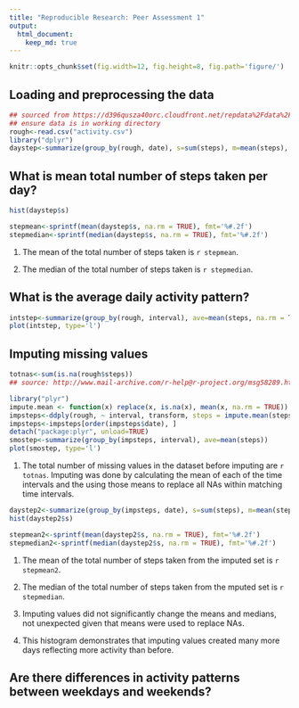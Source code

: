 ```yaml
---
title: "Reproducible Research: Peer Assessment 1"
output: 
  html_document:
    keep_md: true
---
```

```r
knitr::opts_chunk$set(fig.width=12, fig.height=8, fig.path='figure/')
```
## Loading and preprocessing the data
``` r
## sourced from https://d396qusza40orc.cloudfront.net/repdata%2Fdata%2Factivity.zip
## ensure data is in working directory
rough<-read.csv("activity.csv")
library("dplyr")
daystep<-summarize(group_by(rough, date), s=sum(steps), m=mean(steps), j=median(steps))

```

## What is mean total number of steps taken per day?
``` r
hist(daystep$s)

```
```r
stepmean<-sprintf(mean(daystep$s, na.rm = TRUE), fmt='%#.2f')
stepmedian<-sprintf(median(daystep$s, na.rm = TRUE), fmt='%#.2f')
```
1. The mean of the total number of steps taken is `r stepmean`.  

2. The median of the total number of steps taken is `r stepmedian`.  

## What is the average daily activity pattern?
``` r
intstep<-summarize(group_by(rough, interval), ave=mean(steps, na.rm = TRUE))
plot(intstep, type='l')
```

## Imputing missing values
``` r
totnas<-sum(is.na(rough$steps))
## source: http://www.mail-archive.com/r-help@r-project.org/msg58289.html

library("plyr")
impute.mean <- function(x) replace(x, is.na(x), mean(x, na.rm = TRUE))
impsteps<-ddply(rough, ~ interval, transform, steps = impute.mean(steps))
impsteps<-impsteps[order(impsteps$date), ]
detach("package:plyr", unload=TRUE)
smostep<-summarize(group_by(impsteps, interval), ave=mean(steps))
plot(smostep, type='l')
```

1. The total number of missing values in the dataset before imputing are `r totnas`. Imputing was done by calculating the mean of each of the time intervals and the using those means to replace all NAs within matching time intervals.

``` r
daystep2<-summarize(group_by(impsteps, date), s=sum(steps), m=mean(steps), j=median(steps))
hist(daystep2$s)
```
```r
stepmean2<-sprintf(mean(daystep2$s, na.rm = TRUE), fmt='%#.2f')
stepmedian2<-sprintf(median(daystep2$s, na.rm = TRUE), fmt='%#.2f')
```

1. The mean of the total number of steps taken from the imputed set is `r stepmean2`.  

2. The median of the total number of steps taken from the mputed set is `r stepmedian`.  

3. Imputing values did not significantly change the means and medians, not unexpected given that means were used to replace NAs.

4. This histogram demonstrates that imputing values created many more days reflecting more activity than before. 

## Are there differences in activity patterns between weekdays and weekends?
